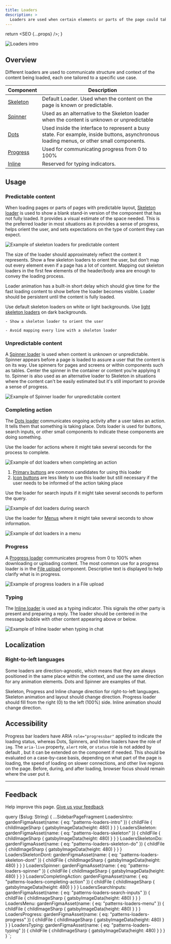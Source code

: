 ```yaml
---
title: Loaders
description: >
  Loaders are used when certain elements or parts of the page could take longer to display.
---
```



  return <SEO {...props} />;
}

![Loaders intro](figma:patterns-loaders-intro.png)

## Overview

Different loaders are used to communicate structure and context of the content being loaded,
each one tailored to a specific use case.

| Component                        | Description                                                                                                                              |
| -------------------------------- | ---------------------------------------------------------------------------------------------------------------------------------------- |
| [Skeleton](/components/skeleton) | Default Loader. Used when the content on the page is known or predictable.                                                               |
| [Spinner](/components/spinner)   | Used as an alternative to the Skeleton loader when the content is unknown or unpredictable                                               |
| [Dots](/components/dots)         | Used inside the interface to represent a busy state. For example, inside buttons, asynchronous loading menus, or other small components. |
| [Progress](/components/progress) | Used for communicating progress from 0 to 100%                                                                                           |
| [Inline](/components/progress)   | Reserved for typing indicators.                                                                                                          |

## Usage

### Predictable content

When loading pages or parts of pages with predictable layout, [Skeleton loader](/components/skeleton)
is used to show a blank stand-in version of the component that has not fully loaded. It provides a visual estimate of
the space needed. This is the preferred loader in most situations as it provides a sense of progress, helps orient the
user, and sets expectations on the type of content they can expect.

![Example of skeleton loaders for predictable content](figma:patterns-loaders-skeleton.png)

The size of the loader should approximately reflect the content it represents. Show a few skeleton loaders to orient
the user, but don’t map out every element even if a page has a lot of content. Mapping out skeleton loaders in the
first few elements of the header/body area are enough to convey the loading process.

Loader animation has a built-in short delay which should give time for the fast loading content to show before the
loader becomes visible. Loader should be persistent until the content is fully loaded.

Use default skeleton loaders on white or light backgrounds.
Use [light skeleton loaders](/components/skeleton#light) on dark backgrounds.

<BestPractice>
  <Do
    imageIsFreeForm
    imageSource={props.data.LoadersSkeletonDo.childFile.childImageSharp.gatsbyImageData}
    alt="A few skeleton loaders to orient the user"
  >

    - Show a skeleton loader to orient the user

  </Do>
  <Dont
    imageIsFreeForm
    imageSource={props.data.LoadersSkeletonDont.childFile.childImageSharp.gatsbyImageData}
    alt="Too many skeleton loaders"
  >

    - Avoid mapping every line with a skeleton loader

  </Dont>
</BestPractice>

### Unpredictable content

A [Spinner loader](/components/spinner) is used when content is unknown or unpredictable. Spinner appears
before a page is loaded to assure a user that the content is on its way. Use spinners for pages and screens or within
components such as tables. Center the spinner in the container or content you’re applying it to. Spinner is also used
as an alternative loader to Skeleton in situations where the content can't be easily estimated but it's still
important to provide a sense of progress.

![Example of Spinner loader for unpredictable content](figma:patterns-loaders-spinner.png)

### Completing action

The [Dots loader](/components/dots) communicates ongoing activity after a user takes an action. It tells
them that something is taking place. Dots loader is used for buttons, search inputs, or other small components to
indicate these components are doing something.

Use the loader for actions where it might take several seconds for the process to complete.

![Example of dot loaders when completing an action](figma:patterns-loaders-completing-action.png)

1. [Primary buttons](/components/button#type) are common candidates for using this loader
1. [Icon buttons](/components/icon-button) are less likely to use this loader but still necessary
   if the user needs to be informed of the action taking place

Use the loader for search inputs if it might take several seconds to perform the query.

![Example of dot loaders during search](figma:patterns-loaders-search-inputs.png)

Use the loader for [Menus](/components/menu) where it might take several seconds to show information.

![Example of dot loaders in a menu](figma:patterns-loaders-menu.png)

### Progress

A [Progress loader](/components/progress) communicates progress from 0 to 100% when downloading or
uploading content. The most common use for a progress loader is in the [File upload](/components/file-upload)
component. Descriptive text is displayed to help clarify
what is in progress.

![Example of progress loaders in a File upload](figma:patterns-loaders-progress.png)

### Typing

The [Inline loader](/components/inline) is used as a typing indicator. This signals the other party is
present and preparing a reply. The loader should be centered in the message bubble with other content
appearing above or below.

![Example of Inline loader when typing in chat](figma:patterns-loaders-typing.png)

## Localization

### Right-to-left languages

Some loaders are direction-agnostic, which means that they are always positioned in the same place within the context,
and use the same direction for any animation elements. Dots and Spinner are examples of that.

Skeleton, Progress and Inline change direction for right-to-left languages. Skeleton animation and layout should change
direction. Progress loader should fill from the right (0) to the left (100%) side. Inline animation should change direction.

## Accessibility

Progress bar loaders have ARIA `role="progressbar"` applied to indicate the loading status, whereas Dots, Spinners, and
Inline loaders have the role of `img`. The `aria-live` property, `alert` role, or `status` role is not added by default
, but it can be extended on the component if needed. This should be evaluated on a case-by-case basis, depending on
what part of the page is loading, the speed of loading on slower connections, and other live regions on the page.
Before, during, and after loading, browser focus should remain where the user put it.

---

## Feedback

Help improve this page. [Give us your feedback](https://forms.gle/VFD799SvNfs2yiFC7)


  query ($slug: String) {
    ...SidebarPageFragment
    LoadersIntro: gardenFigmaAsset(name: { eq: "patterns-loaders-intro" }) {
      childFile {
        childImageSharp {
          gatsbyImageData(height: 480)
        }
      }
    }
    LoadersSkeleton: gardenFigmaAsset(name: { eq: "patterns-loaders-skeleton" }) {
      childFile {
        childImageSharp {
          gatsbyImageData(height: 480)
        }
      }
    }
    LoadersSkeletonDo: gardenFigmaAsset(name: { eq: "patterns-loaders-skeleton-do" }) {
      childFile {
        childImageSharp {
          gatsbyImageData(height: 480)
        }
      }
    }
    LoadersSkeletonDont: gardenFigmaAsset(name: { eq: "patterns-loaders-skeleton-dont" }) {
      childFile {
        childImageSharp {
          gatsbyImageData(height: 480)
        }
      }
    }
    LoadersSpinner: gardenFigmaAsset(name: { eq: "patterns-loaders-spinner" }) {
      childFile {
        childImageSharp {
          gatsbyImageData(height: 480)
        }
      }
    }
    LoadersCompletingAction: gardenFigmaAsset(name: { eq: "patterns-loaders-completing-action" }) {
      childFile {
        childImageSharp {
          gatsbyImageData(height: 480)
        }
      }
    }
    LoadersSearchInputs: gardenFigmaAsset(name: { eq: "patterns-loaders-search-inputs" }) {
      childFile {
        childImageSharp {
          gatsbyImageData(height: 480)
        }
      }
    }
    LoadersMenu: gardenFigmaAsset(name: { eq: "patterns-loaders-menu" }) {
      childFile {
        childImageSharp {
          gatsbyImageData(height: 480)
        }
      }
    }
    LoadersProgress: gardenFigmaAsset(name: { eq: "patterns-loaders-progress" }) {
      childFile {
        childImageSharp {
          gatsbyImageData(height: 480)
        }
      }
    }
    LoadersTyping: gardenFigmaAsset(name: { eq: "patterns-loaders-typing" }) {
      childFile {
        childImageSharp {
          gatsbyImageData(height: 480)
        }
      }
    }
  }
`;
